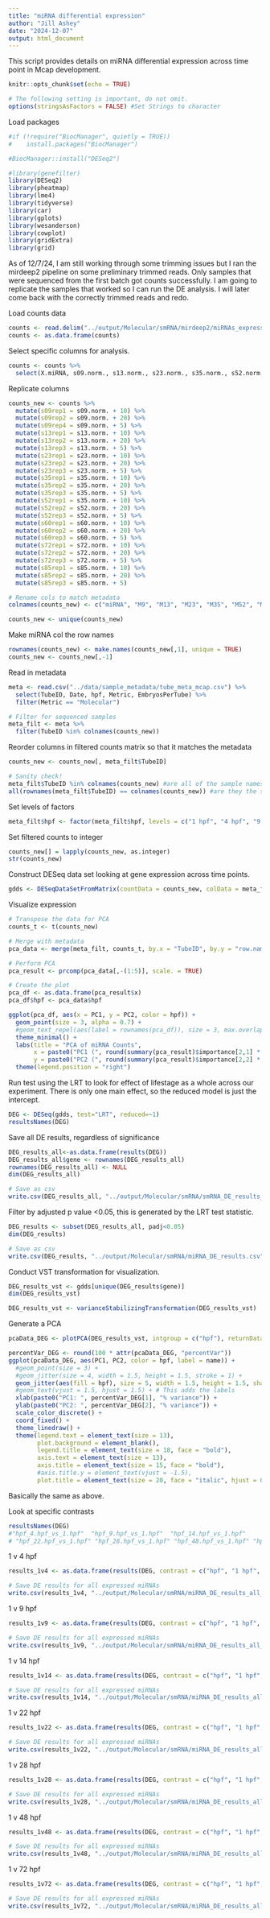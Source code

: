```yaml
---
title: "miRNA differential expression"
author: "Jill Ashey"
date: "2024-12-07"
output: html_document
---
```


This script provides details on miRNA differential expression across time point in Mcap development.  

```r
knitr::opts_chunk$set(echo = TRUE)

# The following setting is important, do not omit.
options(stringsAsFactors = FALSE) #Set Strings to character
```

Load packages 
```r
#if (!require("BiocManager", quietly = TRUE))
#    install.packages("BiocManager")

#BiocManager::install("DESeq2")

#library(genefilter)
library(DESeq2)
library(pheatmap)
library(lme4)
library(tidyverse)
library(car)
library(gplots)
library(wesanderson)
library(cowplot)
library(gridExtra)
library(grid)
```

As of 12/7/24, I am still working through some trimming issues but I ran the mirdeep2 pipeline on some preliminary trimmed reads. Only samples that were sequenced from the first batch got counts successfully. I am going to replicate the samples that worked so I can run the DE analysis. I will later come back with the correctly trimmed reads and redo. 

Load counts data
```r
counts <- read.delim("../output/Molecular/smRNA/mirdeep2/miRNAs_expressed_all_samples_1733514422.csv", header = T)
counts <- as.data.frame(counts)
```

Select specific columns for analysis. 
```r
counts <- counts %>%
  select(X.miRNA, s09.norm., s13.norm., s23.norm., s35.norm., s52.norm., s60.norm., s72.norm., s85.norm.)
```

Replicate columns
```r
counts_new <- counts %>%
  mutate(s09rep1 = s09.norm. + 10) %>%
  mutate(s09rep2 = s09.norm. + 20) %>%
  mutate(s09rep4 = s09.norm. + 5) %>%
  mutate(s13rep1 = s13.norm. + 10) %>%
  mutate(s13rep2 = s13.norm. + 20) %>%
  mutate(s13rep3 = s13.norm. + 5) %>%
  mutate(s23rep1 = s23.norm. + 10) %>%
  mutate(s23rep2 = s23.norm. + 20) %>%
  mutate(s23rep3 = s23.norm. + 5) %>%
  mutate(s35rep1 = s35.norm. + 10) %>%
  mutate(s35rep2 = s35.norm. + 20) %>%
  mutate(s35rep3 = s35.norm. + 5) %>%
  mutate(s52rep1 = s35.norm. + 10) %>%
  mutate(s52rep2 = s52.norm. + 20) %>%
  mutate(s52rep3 = s52.norm. + 5) %>%
  mutate(s60rep1 = s60.norm. + 10) %>%
  mutate(s60rep2 = s60.norm. + 20) %>%
  mutate(s60rep3 = s60.norm. + 5) %>%
  mutate(s72rep1 = s72.norm. + 10) %>%
  mutate(s72rep2 = s72.norm. + 20) %>%
  mutate(s72rep3 = s72.norm. + 5) %>%
  mutate(s85rep1 = s85.norm. + 10) %>%
  mutate(s85rep2 = s85.norm. + 20) %>%
  mutate(s85rep3 = s85.norm. + 5)

# Rename cols to match metadata 
colnames(counts_new) <- c("miRNA", "M9", "M13", "M23", "M35", "M52", "M60", "M72", "M85", "M6", "M7", "M8", "M10", "M11", "M14", "M24", "M26", "M28", "M36", "M37", "M39", "M47", "M48", "M51", "M61", "M62", "M63", "M73", "M74", "M75", "M86", "M87", "M88")

counts_new <- unique(counts_new)
```

Make miRNA col the row names
```r
rownames(counts_new) <- make.names(counts_new[,1], unique = TRUE)
counts_new <- counts_new[,-1]
```

Read in metadata 
```r
meta <- read.csv("../data/sample_metadata/tube_meta_mcap.csv") %>%
  select(TubeID, Date, hpf, Metric, EmbryosPerTube) %>%
  filter(Metric == "Molecular")

# Filter for sequenced samples
meta_filt <- meta %>%
  filter(TubeID %in% colnames(counts_new))
```

Reorder columns in filtered counts matrix so that it matches the metadata
```r
counts_new <- counts_new[, meta_filt$TubeID]

# Sanity check! 
meta_filt$TubeID %in% colnames(counts_new) #are all of the sample names (rows) in the metadata df in the gene count matrix? Should be TRUE. 
all(rownames(meta_filt$TubeID) == colnames(counts_new)) #are they the same in the same order? Should be TRUE
```

Set levels of factors 
```r
meta_filt$hpf <- factor(meta_filt$hpf, levels = c("1 hpf", "4 hpf", "9 hpf", "14 hpf", "22 hpf", "28 hpf", "48 hpf", "72 hpf"))
```

Set filtered counts to integer 
```r
counts_new[] = lapply(counts_new, as.integer)
str(counts_new)
```

Construct DESeq data set looking at gene expression across time points. 
```r
gdds <- DESeqDataSetFromMatrix(countData = counts_new, colData = meta_filt, design = ~hpf)
```

Visualize expression
```r
# Transpose the data for PCA
counts_t <- t(counts_new)

# Merge with metadata
pca_data <- merge(meta_filt, counts_t, by.x = "TubeID", by.y = "row.names")

# Perform PCA
pca_result <- prcomp(pca_data[,-(1:5)], scale. = TRUE)

# Create the plot
pca_df <- as.data.frame(pca_result$x)
pca_df$hpf <- pca_data$hpf

ggplot(pca_df, aes(x = PC1, y = PC2, color = hpf)) +
  geom_point(size = 3, alpha = 0.7) +
  #geom_text_repel(aes(label = rownames(pca_df)), size = 3, max.overlaps = 10) +
  theme_minimal() +
  labs(title = "PCA of miRNA Counts",
       x = paste0("PC1 (", round(summary(pca_result)$importance[2,1] * 100, 1), "%)"),
       y = paste0("PC2 (", round(summary(pca_result)$importance[2,2] * 100, 1), "%)")) +
  theme(legend.position = "right")
```

Run test using the LRT to look for effect of lifestage as a whole across our experiment. There is only one main effect, so the reduced model is just the intercept.    
```r
DEG <- DESeq(gdds, test="LRT", reduced=~1)
resultsNames(DEG)
```

Save all DE results, regardless of significance 
```r
DEG_results_all<-as.data.frame(results(DEG))
DEG_results_all$gene <- rownames(DEG_results_all)
rownames(DEG_results_all) <- NULL
dim(DEG_results_all)

# Save as csv 
write.csv(DEG_results_all, "../output/Molecular/smRNA/smRNA_DE_results_all.csv")
```

Filter by adjusted p value <0.05, this is generated by the LRT test statistic. 
```r
DEG_results <- subset(DEG_results_all, padj<0.05)
dim(DEG_results)

# Save as csv 
write.csv(DEG_results, "../output/Molecular/smRNA/miRNA_DE_results.csv")
```

Conduct VST transformation for visualization.  
```r
DEG_results_vst <- gdds[unique(DEG_results$gene)]
dim(DEG_results_vst)

DEG_results_vst <- varianceStabilizingTransformation(DEG_results_vst) 
```

Generate a PCA     
```r
pcaData_DEG <- plotPCA(DEG_results_vst, intgroup = c("hpf"), returnData = TRUE)

percentVar_DEG <- round(100 * attr(pcaData_DEG, "percentVar"))
ggplot(pcaData_DEG, aes(PC1, PC2, color = hpf, label = name)) + 
  #geom_point(size = 3) + 
  #geom_jitter(size = 4, width = 1.5, height = 1.5, stroke = 1) +
  geom_jitter(aes(fill = hpf), size = 5, width = 1.5, height = 1.5, shape = 21, color = "black", stroke = 0.5) +
  #geom_text(vjust = 1.5, hjust = 1.5) + # This adds the labels
  xlab(paste0("PC1: ", percentVar_DEG[1], "% variance")) +
  ylab(paste0("PC2: ", percentVar_DEG[2], "% variance")) +
  scale_color_discrete() +
  coord_fixed() +
  theme_linedraw() +
  theme(legend.text = element_text(size = 13),
        plot.background = element_blank(),
        legend.title = element_text(size = 18, face = "bold"),
        axis.text = element_text(size = 13),
        axis.title = element_text(size = 15, face = "bold"),
        #axis.title.y = element_text(vjust = -1.5),
        plot.title = element_text(size = 20, face = "italic", hjust = 0.5))
```

Basically the same as above. 

Look at specific contrasts 
```r
resultsNames(DEG)
#"hpf_4.hpf_vs_1.hpf"  "hpf_9.hpf_vs_1.hpf"  "hpf_14.hpf_vs_1.hpf"
# "hpf_22.hpf_vs_1.hpf" "hpf_28.hpf_vs_1.hpf" "hpf_48.hpf_vs_1.hpf" "hpf_72.hpf_vs_1.hpf"
```

1 v 4 hpf 
```r
results_1v4 <- as.data.frame(results(DEG, contrast = c("hpf", "1 hpf", "4 hpf")))

# Save DE results for all expressed miRNAs
write.csv(results_1v4, "../output/Molecular/smRNA/miRNA_DE_results_all_1v4.csv")
```

1 v 9 hpf 
```r
results_1v9 <- as.data.frame(results(DEG, contrast = c("hpf", "1 hpf", "9 hpf")))

# Save DE results for all expressed miRNAs
write.csv(results_1v9, "../output/Molecular/smRNA/miRNA_DE_results_all_1v9.csv")
```

1 v 14 hpf 
```r
results_1v14 <- as.data.frame(results(DEG, contrast = c("hpf", "1 hpf", "14 hpf")))

# Save DE results for all expressed miRNAs
write.csv(results_1v14, "../output/Molecular/smRNA/miRNA_DE_results_all_1v14.csv")
```

1 v 22 hpf 
```r
results_1v22 <- as.data.frame(results(DEG, contrast = c("hpf", "1 hpf", "22 hpf")))

# Save DE results for all expressed miRNAs
write.csv(results_1v22, "../output/Molecular/smRNA/miRNA_DE_results_all_1v22.csv")
```

1 v 28 hpf 
```r
results_1v28 <- as.data.frame(results(DEG, contrast = c("hpf", "1 hpf", "28 hpf")))

# Save DE results for all expressed miRNAs
write.csv(results_1v28, "../output/Molecular/smRNA/miRNA_DE_results_all_1v28.csv")
```

1 v 48 hpf 
```r
results_1v48 <- as.data.frame(results(DEG, contrast = c("hpf", "1 hpf", "48 hpf")))

# Save DE results for all expressed miRNAs
write.csv(results_1v48, "../output/Molecular/smRNA/miRNA_DE_results_all_1v48.csv")
```

1 v 72 hpf 
```r
results_1v72 <- as.data.frame(results(DEG, contrast = c("hpf", "1 hpf", "72 hpf")))

# Save DE results for all expressed miRNAs
write.csv(results_1v72, "../output/Molecular/smRNA/miRNA_DE_results_all_1v72.csv")
```
